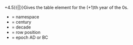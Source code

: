 <includeonly>{{DecadesAndYears/yearbox|{{{1}}}|{{#expr:({{{4}}}-4.5)*{{#ifeq:{{{5}}}|AD|1|-1}}+{{{3}}}4.5}}|{{{2}}}|{{{5}}}}}</includeonly><noinclude>Gives the table element for the ({{{4}}}+1)th year of the {{{3}}}0s.
*{{{1}}} = namespace
*{{{2}}} = century 
*{{{3}}} = decade 
*{{{4}}} = row position
*{{{5}}} = epoch AD or BC</noinclude>